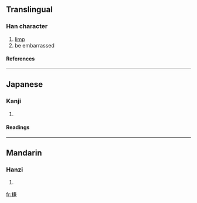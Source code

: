 ==Translingual==
===Han character===
{{Han char|rn=43|rad=尢|as=10|sn=13|four=|canj=大山廿X金 (KUTXC)}}
# [[limp]]
# be embarrassed
====References====
{{Han ref|kx=0299.070|dkj=07604|dj=0594.220|hdz=10556.080|uh=5C32|ud=23602}}
----
==Japanese==
===Kanji===
{{ja-kanji|grade=|rs=尢10}}
# {{defn|Japanese}} 
====Readings====
{{ja-readings|on=[[かん]] (kan), [[けん]] (ken)|kun=}}
----
==Mandarin==
===Hanzi===
{{cmn-hanzi|pin=[[gān]] ([[gan1]])|wg=kan<sup>1</sup>}}
# {{defn|Mandarin}}

[[fr:尲]]